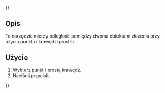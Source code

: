 {{UnfinishedDocu{{#translation:}}}}
<languages/>

{{Docnav/pl
|[[Assembly3_MeasurePoints/pl|Pomiar punkt do punktu]]
|[[Assembly3_MeasurePointPlane/pl|Pomiar punkt do płaszczyzny]]
|[[Assembly3_Workbench/pl|środowisko pracy Assembly3]]
|IconL=Assembly_MeasurePointDistance.svg
|IconR=Assembly_MeasurePointPlaneDistance.svg
|IconC=Assembly3_workbench_icon.svg
}}

{{GuiCommand/pl
|Name=Assembly3 MeasurePointLine
|Name/pl=Assembly3 MeasurePointLine
|Icon=Assembly_MeasurePointLineDistance.svg
|Workbenches=[[Assembly3_Workbench/pl|Assembly3]]
}}

<span id="Description"></span>
==Opis==

To narzędzie mierzy odległość pomiędzy dwoma obiektami złożenia przy użyciu punktu i krawędzi prostej.

<span id="Usage"></span>
==Użycie== 

# Wybierz punkt i prostą krawędź.
# Naciśnij przycisk {{Button|[[Image:Assembly_MeasurePointLineDistance.svg|16px]] [[Assembly3_MeasurePointLine/pl|Pomiar punkt do linii]]}}.


{{Docnav/pl
|[[Assembly3_MeasurePoints/pl|Pomiar punkt do punktu]]
|[[Assembly3_MeasurePointPlane/pl|Pomiar punkt do płaszczyzny]]
|[[Assembly3_Workbench/pl|środowisko pracy Assembly3]]
|IconL=Assembly_MeasurePointDistance.svg
|IconR=Assembly_MeasurePointPlaneDistance.svg
|IconC=Assembly3_workbench_icon.svg
}}

{{Userdocnavi{{#translation:}}}}